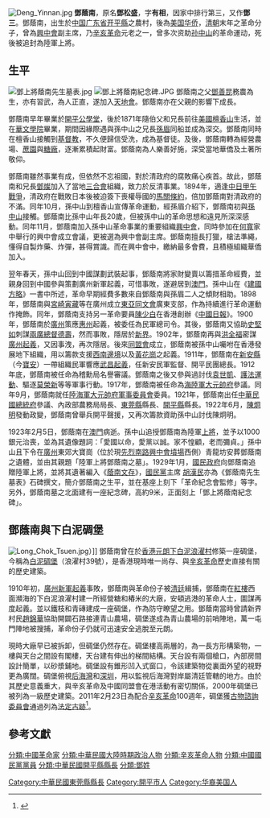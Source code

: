 [[File:Deng_Yinnan.jpg|thumb]]
'''鄧蔭南'''{{BD|1846年||1923年}}，原名'''鄧松盛'''，字'''有相'''，因家中排行第三，又作'''鄧三'''。鄧蔭南，出生於[[中国|中国]][[广东省|广东省]][[开平縣|开平縣]]之農村，後為[[美国|美国]][[华侨|华侨]]，[[清朝|清朝]]末年之革命分子，曾為[[興中會|興中會]]副主席，乃[[辛亥革命|辛亥革命]]元老之一，曾多次资助[[孙中山|孙中山]]的革命運动，死後被追封為陸軍上將。

== 生平 ==
[[File:鄧上將蔭南先生墓表.jpg|thumb]]
[[File:鄧上將蔭南紀念碑.JPG|thumb]]
鄧蔭南之父[[鄧善昆|鄧善昆]]務農為生，亦有習武，為人正直，遂加入[[天地會|天地會]]。鄧蔭南亦在父親的影響下成長。

鄧蔭南早年畢業於[[開平公學堂|開平公學堂]]，後於1871年隨伯父和兄長前往[[美國|美國]][[檀香山|檀香山]]生活，並在[[華文學院|華文學院]]畢業，期間因緣際遇與孫中山之兄長[[孫眉|孫眉]]同船並成為深交。鄧蔭南同時在檀香山接觸到[[基督教|基督教]]，不久便歸信受洗，成為基督徒。及後，鄧蔭南轉為經營農場、[[蔗園|蔗園]]與[[糖廠|糖廠]]，逐漸累積起財富。鄧蔭南為人樂善好施，深受當地華僑及土著所敬仰。

鄧蔭南雖然事業有成，但依然不忘祖國，對於清政府的腐敗痛心疾首。故此，鄧蔭南和兄長[[鄧燦|鄧燦]]加入了當地[[三合會|三合會]]組織，致力於反清事業。1894年，適逢[[中日甲午戰爭|中日甲午戰爭]]，清政府在戰敗日本後被迫簽下喪權辱國的[[馬關條約|馬關條約]]，倍加鄧蔭南對清政府的不滿。同年10月，孫中山到檀香山宣傳革命運動，經孫眉介紹下，鄧蔭南初與[[孫中山|孫中山]]接觸。鄧蔭南比孫中山年長20歲，但被孫中山的革命思想和遠見所深深感動。同年11月，鄧蔭南加入孫中山革命事業的重要組織[[興中會|興中會]]，同時參加在[[何寬|何寬]]家中舉行的興中會成立會議，更被選為興中會副主席。鄧蔭南擅長打獵，槍法準繩，懂得自製炸藥、炸彈，甚得賞識。而在興中會中，繳納最多會費，且積極組織華僑加入。

翌年春天，孫中山回到中國謀劃武裝起事，鄧蔭南將家財變賣以籌措革命經費，並親身回到中國參與策劃廣州新軍起義，可惜事敗，遂避居到[[澳門|澳門]]。孫中山在《[[建國方略|建國方略]]》一書中所述，革命早期經費多數來自鄧蔭南與孫眉二人之傾財相助。1898年，鄧蔭南與[[宮崎寅藏|宮崎寅藏]]等在廣州成立[[東亞同文會|東亞同文會]]廣東支部，作為持續進行革命運動作掩飾。同年，鄧蔭南支持另一革命要員[[陳少白|陳少白]]在香港創辦《[[中國日報_(香港)|中國日報]]》。1900年，鄧蔭南於[[廣州|廣州]]策應[[惠州|惠州]]起義，被委任為民軍總司令。其後，鄧蔭南又協助[[史堅如|史堅如]]刺謀[[兩廣總督|兩廣總督]][[德壽_(人物)|德壽]]，然而事敗，隱居於[[新界|新界]]。1902年，鄧蔭南再與[[洪全福|洪全福]]密謀[[廣州起義|廣州起義]]，又因事洩，再次隱居。後來[[同盟會|同盟會]]成立，鄧蔭南被孫中山囑咐在香港發展地下組織，用以籌款支援[[中国西南地区|西南邊境]]以及[[黃花崗起義|黃花崗]]之起義。1911年，鄧蔭南在[[新安縣|新安縣]]（今[[寶安|寶安]]）一帶組織民軍響應[[武昌起義|武昌起義]]，任新安民軍監督、開平民團總長。1912年底，鄧蔭南被任命為稽勳局名譽審議。鄧蔭南之後又參與過討伐[[袁世凱|袁世凱]]、[[護法運動|護法運動]]、驅逐[[莫榮新|莫榮新]]等等軍事行動。1917年，鄧蔭南被任命為[[海陸軍大元帥府|海陸軍大元帥府]]參議。同年9月，鄧蔭南就任[[陸海軍大元帥府軍事委員會|陸海軍大元帥府軍事委員會]]委員。1921年，鄧蔭南出任[[中華民國總統府|中華民國總統府]]參議、內政部農務局局長、[[東莞縣|東莞縣]]縣長、[[開平縣|開平縣]]縣長。1922年6月，[[陳炯明|陳炯明]]發動政變，鄧蔭南曾舉兵開平聲援，又再次籌款資助孫中山討伐陳炯明。

1923年2月5日，鄧蔭南在[[澳門|澳門]]病逝。孫中山追授鄧蔭南為陸軍[[上將|上將]]，並予以1000銀元治喪，並為其遺像題詞：「愛國以命，愛黨以誠。家不惶顧，老而彌貞。」孫中山且下令在[[廣州|廣州]]東郊大寶崗（位於現[[先烈路_(广州)|先烈南路]][[興中會墳場|興中會墳場]]西側）青龍坊安葬鄧蔭南之遺體，並由其親題「陸軍上將鄧蔭南之墓」。1929年1月，[[國民政府|國民政府]]向鄧蔭南追贈陸軍上將，並將其遺著編入《[[蔭南文存|蔭南文存]]》，[[中國國民黨|國民黨]]主席 [[胡漢民|胡漢民]]亦為《鄧蔭南先生墓表》石碑撰文，簡介鄧蔭南之生平，並在基座上刻下「革命紀念會監修」等字。另外，鄧蔭南墓之北面建有一座紀念碑，高約9米，正面刻上「鄧上將蔭南紀念碑」。

==鄧蔭南與下白泥碉堡==
{{main|下白泥碉堡}}
[[File:Long_Chok_Tsuen.jpg|thumb]]）]]
鄧蔭南曾在於[[香港|香港]][[元朗|元朗]][[白泥_(元朗)|下白泥]][[浪濯村|浪濯村]]修築一座碉堡，今稱為[[白泥碉堡|白泥碉堡]]（浪濯村39號），是香港現時唯一尚存、與[[辛亥革命|辛亥革命]]歷史直接有關的歷史建築。

1910年初，[[廣州新軍起義|廣州新軍起義]]事敗，鄧蔭南與革命份子被[[清廷|清廷]]緝捕，鄧蔭南在[[新生農場紅樓|紅樓]]西面瀕海的下白泥浪濯村建一所經營糖和樁米的大廠，安頓逃港的革命人士，圖謀再度起義。並以鐵枝和青磚建成一座碉堡，作為防守瞭望之用。鄧蔭南當時曾請新界村民[[趙錦華|趙錦華]]協助開闢石路接連青山農場，碉堡遂成為青山農場的前哨陣地，萬一屯門陣地被搜捕，革命份子仍就可迅速安全逃脫至元朗。

現時大廠早已被拆卸，但碉堡仍然存在。碉堡樓高兩層的，為一長方形構築物，一樓與天台之間設有閣樓，天台建有伸出的梯間結構。天台設有兩個槍口，內部房間設計簡單，以砂漿鋪地。碉堡設有錐形凹入式窗口，令該建築物從裏面外望的視野更為廣闊。碉堡俯視[[后海灣|后海灣]]和[[深圳|深圳]]，用以監視后海灣對岸屬清廷管轄的地方。由於其歷史意義重大，與辛亥革命及中國同盟會在港活動有密切關係，2000年碉堡已被列為一級歷史建築。2011年2月23日為配合[[辛亥革命|辛亥革命]]100週年，碉堡獲[[古物諮詢委員會|古物諮詢委員會]]通過列為[[香港法定古蹟列表|法定古跡]]<ref>{{cite news |language=zh-hk |url=http://www.info.gov.hk/gia/general/201106/24/P201106240117.htm |title=元朗下白泥碉堡列為法定古蹟（附圖） |publisher=香港政府 |date=2011-02-23 |accessdate=2011-06-23 |archive-date=2011-09-03 |archive-url=https://web.archive.org/web/20110903012522/http://www.info.gov.hk/gia/general/201106/24/P201106240117.htm |dead-url=no }}</ref>。

==參考文獻==
{{reflist}}

[[分類:中國革命家|分類:中國革命家]]
[[分類:中華民國大陸時期政治人物|分類:中華民國大陸時期政治人物]]
[[分類:辛亥革命人物|分類:辛亥革命人物]]
[[分類:中國國民黨黨員|分類:中國國民黨黨員]]
[[分類:中華民國開平縣縣長|分類:中華民國開平縣縣長]]
[[Category:中華民國東莞縣縣長|Category:中華民國東莞縣縣長]]
[[Category:開平市人|Category:開平市人]]
[[分類:鄧姓|分類:鄧姓]]
[[Category:华裔美国人|Category:华裔美国人]]